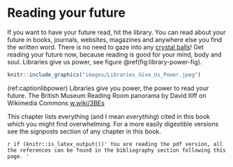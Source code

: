 # Reading your future {#reading}
<!-- was References -->

If you want to have your future read, hit the library. You can read about your future in books, journals, websites, magazines and anywhere else you find the written word. There is no need to gaze into any [crystal balls](https://en.wikipedia.org/wiki/Crystal_ball)! Get reading your future now, because reading is good for your mind, body and soul. Libraries give us power, see figure \@ref(fig:library-power-fig).

```r
knitr::include_graphics("images/Libraries_Give_Us_Power.jpeg")
```
(ref:captionlibpower) Libraries give you power, the power to read your future. The British Museum Reading Room panorama by David Iliff on Wikimedia Commons [w.wiki/3BEs](https://w.wiki/3BEs)



This chapter lists everything (and I mean *everything*) cited in this book which you might find overwhelming. For a more easily digestible versions see the signposts section of any chapter in this book.

<!--`r if (knitr::is_html_output()) '
was like this see
LaTeX or HTML output
https://bookdown.org/yihui/rmarkdown-cookbook/latex-html.html
'`-->

`r if (knitr::is_latex_output())'
You are reading the pdf version, all the references can be found in the bibliography section following this page.
'`
